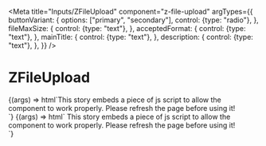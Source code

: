 

<Meta
  title="Inputs/ZFileUpload"
  component="z-file-upload"
  argTypes={{
    buttonVariant: {
      options: ["primary", "secondary"],
      control: {type: "radio"},
    },
    fileMaxSize: {
      control: {type: "text"},
    },
    acceptedFormat: {
      control: {type: "text"},
    },
    mainTitle: {
      control: {type: "text"},
    },
    description: {
      control: {type: "text"},
    },
  }}
/>

# ZFileUpload

<Canvas>
  <Story
    name="ZFileUpload default version"
    args={{
      buttonVariant: ButtonVariant.PRIMARY,
      fileMaxSize: "50",
      acceptedFormat: ".pdf, .doc, .tiff, .png, .jpg",
      mainTitle: "Allega un file",
      description: "Vuoi allegare un file per chiarire meglio la tua richiesta?",
    }}
  >
    {(args) => html`<z-heading level="4"
        >This story embeds a piece of js script to allow the component to work properly. Please refresh the page before
        using it!</z-heading
      ><br />
      <z-file-upload
        type="default"
        description="${args.description}"
        button-variant="${args.buttonVariant}"
        file-max-size="${args.fileMaxSize}"
        accepted-format="${args.acceptedFormat}"
        main-title="${args.mainTitle}"
      >
      </z-file-upload>
      <script>
        const uploader = document.querySelector("z-file-upload");
        let fileNumber = 0;
        document.addEventListener("fileInput", (e) => {
          fileNumber++;
          const item = e.detail;
          const chip = document.createElement("Z-FILE");
          chip.setAttribute("slot", "files");
          chip.setAttribute("file-number", fileNumber);
          chip.setAttribute("file-name", item.name);
          uploader.appendChild(chip);
        });
      </script>`}
  </Story>
</Canvas>

<Canvas>
  <Story
    name="ZFileUpload dragdrop version"
    args={{
      fileMaxSize: "50",
      acceptedFormat: ".pdf, .doc, .tiff, .png, .jpg",
      mainTitle: "Allega un file",
      description: "Vuoi allegare un file per chiarire meglio la tua richiesta?",
    }}
  >
    {(args) => html`
    <z-heading level="4">This story embeds a piece of js script to allow the component to work properly. Please refresh the page before using it!</z-heading><br>
    <z-file-upload type="dragdrop"
                         file-max-size="${args.fileMaxSize}"
                         description="${args.description}"
                         accepted-format="${args.acceptedFormat}"}"
                         main-title="${args.mainTitle}">
      </z-file-upload>
      <script>
        const uploader = document.querySelector("z-file-upload");
          document.addEventListener("fileInput", (e) => {
              const item = e.detail
                  const chip = document.createElement('Z-FILE')
                  chip.setAttribute('slot', 'files')
                  chip.setAttribute('filetype', item.type)
                  chip.setAttribute("file-name", item.name);
                  uploader.appendChild(chip);
          })
        </script>`}
  </Story>
</Canvas>

<ArgsTable of="z-file-upload" />
